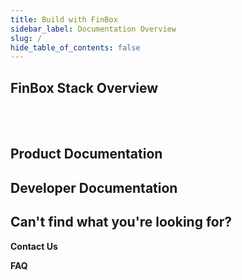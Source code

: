 ```yaml
---
title: Build with FinBox
sidebar_label: Documentation Overview
slug: /
hide_table_of_contents: false
---
```



## FinBox Stack Overview

<div class="row">

<div class="col">
    <RedisCard 
        title="What is FinBox?" 
        img="/img/BankConnect.svg"
        description="Integrate Account Aggregator and Bank Statement Analysis in your platform" 
        page="/bank-connect/"
        />
</div>

<div class="col"><br></br></div>
</div>

## Product Documentation

<div class="row">

<div class="col">
    <RedisCard 
        title="What can you build?" 
        img="/img/BankConnect.svg"
        description="Integrate Account Aggregator and Bank Statement Analysis in your platform" 
        page="/bank-connect/"
        />
</div>

<div class="col">
  <RedisCard
    title="Building Blocks"
    img="/img/EmbeddedFinance.svg"
    description="Build your own credit program by leveraging the FinBox Embedded Finance Platform"
    page="/embedded-finance/"
  />
</div>

</div>



<div class="row">

<div class="col">
  <RedisCard
    title="Product suite"
    img="/img/EmbeddedFinance.svg"
    description="Build your own credit program by leveraging the FinBox Embedded Finance Platform"
    page="/embedded-finance/"
  />
</div>

<div class="col">
    <RedisCard 
        title="Integrations" 
        img = "/img/collectx.svg"
        description="Supported Platforms,banks,lenders, integrations" 
        page="/create/azure"
        />
</div>

 </div>


<div class="row">

<div class="col">
    <RedisCard 
        title="Whats the right strategy for you?" 
        img="/img/BankConnect.svg"
        description="Integrate Account Aggregator and Bank Statement Analysis in your platform" 
        page="/bank-connect/"
        />
</div>

<div class="col">
    <RedisCard 
        title="Product Manager's checklist" 
        img="/img/BankConnect.svg"
        description="Integrate Account Aggregator and Bank Statement Analysis in your platform" 
        page="/bank-connect/"
        />
</div>

</div>

## Developer Documentation


<div class="row">

<div class="col">
  <RedisCard
    title="Get-Started"
    img="/img/EmbeddedFinance.svg"
    description="Build your own credit program by leveraging the FinBox Embedded Finance Platform"
    page="/embedded-finance/"
  />
</div>

<div class="col">
  <RedisCard
    title="Implementation Guide"
    img="/img/DeviceConnect.svg"
    description="Leverage device data to build advanced underwriting models"
    page="/device-connect/"
  />
</div>
</div>

<div class="row">


<div class="col">
  <RedisCard
    title="Go-live checklist"
    img="/img/EmbeddedFinance.svg"
    description="Build your own credit program by leveraging the FinBox Embedded Finance Platform"
    page="/embedded-finance/"
  />
</div>

<div class="col">
  <RedisCard
    title="Developer Documentation"
    img="/img/DeviceConnect.svg"
    description="Leverage device data to build advanced underwriting models"
    page="/device-connect/"
  />
</div>

</div>


## Can't find what you're looking for?

**Contact Us**

**FAQ**